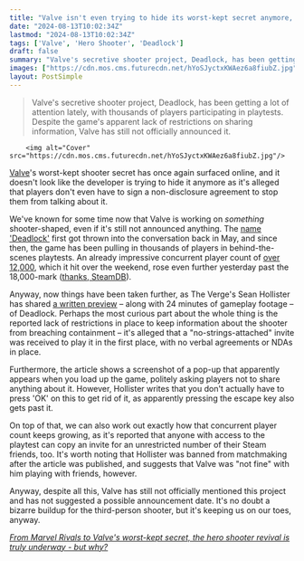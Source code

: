 ```yaml
---
title: "Valve isn't even trying to hide its worst-kept secret anymore, as unannounced hero shooter Deadlock is reportedly open to anyone and totally unrestricted by NDA"
date: "2024-08-13T10:02:34Z"
lastmod: "2024-08-13T10:02:34Z"
tags: ['Valve', 'Hero Shooter', 'Deadlock']
draft: false
summary: "Valve's secretive shooter project, Deadlock, has been getting a lot of attention lately, with thousands of players participating in playtests. Despite the game's apparent lack of restrictions on sharing information, Valve has still not officially announced it."
images: ["https://cdn.mos.cms.futurecdn.net/hYoSJyctxKWAez6a8fiubZ.jpg"]
layout: PostSimple
---
```

> Valve's secretive shooter project, Deadlock, has been getting a lot of attention lately, with thousands of players participating in playtests. Despite the game's apparent lack of restrictions on sharing information, Valve has still not officially announced it.


        <img alt="Cover" src="https://cdn.mos.cms.futurecdn.net/hYoSJyctxKWAez6a8fiubZ.jpg"/>
        
[Valve](https://www.gamesradar.com/tag/valve/)'s worst-kept shooter secret has once again surfaced online, and it doesn't look like the developer is trying to hide it anymore as it's alleged that players don't even have to sign a non-disclosure agreement to stop them from talking about it. 

We've known for some time now that Valve is working on *something* shooter-shaped, even if it's still not announced anything. The [<u>name 'Deadlock'</u>](https://www.gamesradar.com/games/valve-sleuths-believe-mystery-game-trademarked-2-years-ago-is-overwatch-meets-team-fortress-2-and-theyre-still-trying-to-manifest-a-reveal/) first got thrown into the conversation back in May, and since then, the game has been pulling in thousands of players in behind-the-scenes playtests. An already impressive concurrent player count of [<u>over 12,000</u>](https://www.gamesradar.com/games/third-person-shooter/despite-pulling-in-12000-players-this-weekend-valve-still-hasnt-acknowledged-the-overwatch-style-shooter-everyone-knows-its-making/), which it hit over the weekend, rose even further yesterday past the 18,000-mark ([<u>thanks, SteamDB</u>](https://steamdb.info/app/1422450/charts/)).

Anyway, now things have been taken further, as The Verge's Sean Hollister has shared [<u>a written preview</u>](https://www.theverge.com/2024/8/12/24219016/valve-deadlock-hands-on-secret-new-game) – along with 24 minutes of gameplay footage – of Deadlock. Perhaps the most curious part about the whole thing is the reported lack of restrictions in place to keep information about the shooter from breaching containment – it's alleged that a "no-strings-attached" invite was received to play it in the first place, with no verbal agreements or NDAs in place.

Furthermore, the article shows a screenshot of a pop-up that apparently appears when you load up the game, politely asking players not to share anything about it. However, Hollister writes that you don't actually have to press 'OK' on this to get rid of it, as apparently pressing the escape key also gets past it. 

On top of that, we can also work out exactly how that concurrent player count keeps growing, as it's reported that anyone with access to the playtest can copy an invite for an unrestricted number of their Steam friends, too. It's worth noting that Hollister was banned from matchmaking after the article was published, and suggests that Valve was "not fine" with him playing with friends, however.

Anyway, despite all this, Valve has still not officially mentioned this project and has not suggested a possible announcement date. It's no doubt a bizarre buildup for the third-person shooter, but it's keeping us on our toes, anyway. 

[<u><em>From Marvel Rivals to Valve's worst-kept secret, the hero shooter revival is truly underway - but why?</em></u>](https://www.gamesradar.com/games/fps/from-marvel-rivals-to-valves-worst-kept-secret-the-hero-shooter-revival-is-truly-underway-but-why/)
        